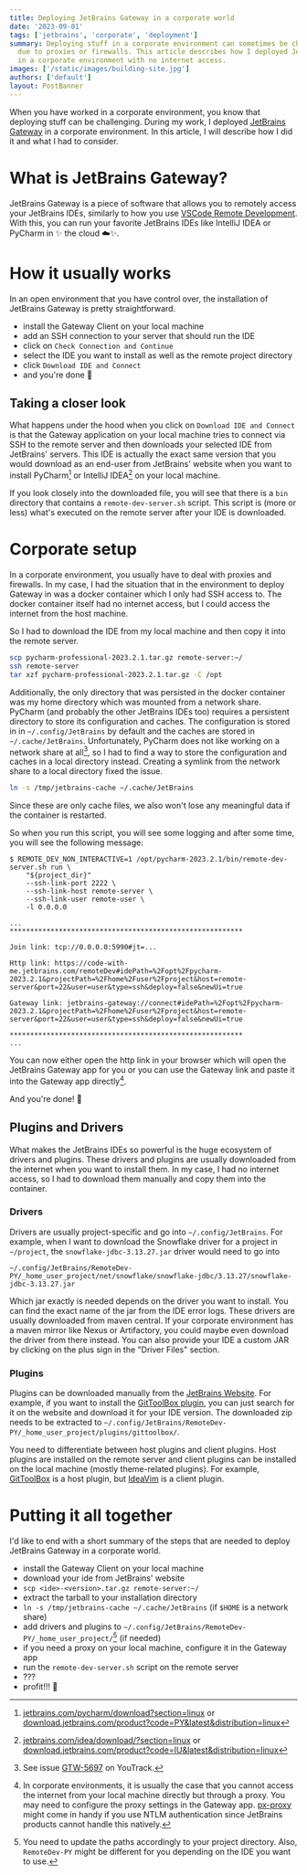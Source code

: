 ```yaml
---
title: Deploying JetBrains Gateway in a corporate world
date: '2023-09-01'
tags: ['jetbrains', 'corporate', 'deployment']
summary: Deploying stuff in a corporate environment can sometimes be challenging
  due to proxies or firewalls. This article describes how I deployed JetBrains Gateway
  in a corporate environment with no internet access.
images: ['/static/images/building-site.jpg']
authors: ['default']
layout: PostBanner
---
```


When you have worked in a corporate environment, you know that deploying stuff can
be challenging.
During my work, I deployed [JetBrains Gateway](https://jetbrains.com/remote-development/gateway)
in a corporate environment. In this article, I will describe how I did it and what
I had to consider.

# What is JetBrains Gateway?

JetBrains Gateway is a piece of software that allows you to remotely access your
JetBrains IDEs, similarly to how you use [VSCode Remote Development](https://code.visualstudio.com/docs/remote/ssh).
With this, you can run your favorite JetBrains IDEs like IntelliJ IDEA or PyCharm
in :sparkles: the cloud :cloud::sparkles:.

# How it usually works

In an open environment that you have control over, the installation of JetBrains
Gateway is pretty straightforward.

- install the Gateway Client on your local machine
- add an SSH connection to your server that should run the IDE
- click on `Check Connection and Continue`
- select the IDE you want to install as well as the remote project directory
- click `Download IDE and Connect`
- and you're done :tada:

<ThemedImage
  alt="Connection Screen"
  lightSrc="/static/images/jetbrains-gateway-corporate/gateway-1-light.png"
  darkSrc="/static/images/jetbrains-gateway-corporate/gateway-1-dark.png"
  width={912}
  height={762}
/>

<ThemedImage
  alt="Connection Screen"
  lightSrc="/static/images/jetbrains-gateway-corporate/gateway-2-light.png"
  darkSrc="/static/images/jetbrains-gateway-corporate/gateway-2-dark.png"
  width={1897}
  height={967}
/>

## Taking a closer look

What happens under the hood when you click on `Download IDE and Connect` is that
the Gateway application on your local machine tries to connect via SSH to the remote
server and then downloads your selected IDE from JetBrains' servers.
This IDE is actually the exact same version that you would download as an end-user
from JetBrains' website when you want to install PyCharm[^1] or IntelliJ IDEA[^2]
on your local machine.

If you look closely into the downloaded file, you will see that there is a `bin`
directory that contains a `remote-dev-server.sh` script.
This script is (more or less) what's executed on the remote server after your IDE
is downloaded.

# Corporate setup

In a corporate environment, you usually have to deal with proxies and firewalls.
In my case, I had the situation that in the environment to deploy Gateway in was
a docker container which I only had SSH access to.
The docker container itself had no internet access, but I could access the internet
from the host machine.

So I had to download the IDE from my local machine and then copy it into the
remote server.

```bash
scp pycharm-professional-2023.2.1.tar.gz remote-server:~/
ssh remote-server
tar xzf pycharm-professional-2023.2.1.tar.gz -C /opt
```

Additionally, the only directory that was persisted in the docker container was
my home directory which was mounted from a network share.
PyCharm (and probably the other JetBrains IDEs too) requires a persistent directory
to store its configuration and caches.
The configuration is stored in in `~/.config/JetBrains` by default and the caches
are stored in `~/.cache/JetBrains`.
Unfortunately, PyCharm does not like working on a network share at all[^3],
so I had to find a way to store the configuration and caches in a local directory
instead.
Creating a symlink from the network share to a local directory fixed the issue.

```bash
ln -s /tmp/jetbrains-cache ~/.cache/JetBrains
```

Since these are only cache files, we also won't lose any meaningful data if the
container is restarted.

So when you run this script, you will see some logging and after some time,
you will see the following message:

```blank
$ REMOTE_DEV_NON_INTERACTIVE=1 /opt/pycharm-2023.2.1/bin/remote-dev-server.sh run \
    "${project_dir}"
    --ssh-link-port 2222 \
    --ssh-link-host remote-server \
    --ssh-link-user remote-user \
    -l 0.0.0.0

...
*********************************************************

Join link: tcp://0.0.0.0:5990#jt=...

Http link: https://code-with-me.jetbrains.com/remoteDev#idePath=%2Fopt%2Fpycharm-2023.2.1&projectPath=%2Fhome%2Fuser%2Fproject&host=remote-server&port=22&user=user&type=ssh&deploy=false&newUi=true

Gateway link: jetbrains-gateway://connect#idePath=%2Fopt%2Fpycharm-2023.2.1&projectPath=%2Fhome%2Fuser%2Fproject&host=remote-server&port=22&user=user&type=ssh&deploy=false&newUi=true

*********************************************************
...
```

You can now either open the http link in your browser which will open the
JetBrains Gateway app for you or you can use the Gateway link and paste it into
the Gateway app directly[^4].

And you're done! :rocket:

## Plugins and Drivers

What makes the JetBrains IDEs so powerful is the huge ecosystem of drivers and plugins.
These drivers and plugins are usually downloaded from the internet when you want
to install them.
In my case, I had no internet access, so I had to download them manually and copy
them into the container.

### Drivers

Drivers are usually project-specific and go into `~/.config/JetBrains`.
For example, when I want to download the Snowflake driver for a project in `~/project`,
the `snowflake-jdbc-3.13.27.jar` driver would need to go into

```blank
~/.config/JetBrains/RemoteDev-PY/_home_user_project/net/snowflake/snowflake-jdbc/3.13.27/snowflake-jdbc-3.13.27.jar
```

Which jar exactly is needed depends on the driver you want to install.
You can find the exact name of the jar from the IDE error logs.
These drivers are usually downloaded from maven central.
If your corporate environment has a maven mirror like Nexus or Artifactory,
you could maybe even download the driver from there instead.
You can also provide your IDE a custom JAR by clicking on the plus sign in the
"Driver Files" section.

<ThemedImage
  alt="Connection Screen"
  lightSrc="/static/images/jetbrains-gateway-corporate/gateway-3-light.png"
  darkSrc="/static/images/jetbrains-gateway-corporate/gateway-3-dark.png"
  width={912}
  height={788}
/>

### Plugins

Plugins can be downloaded manually from the [JetBrains Website](https://plugins.jetbrains.com).
For example, if you want to install the [GitToolBox plugin](https://plugins.jetbrains.com/plugin/7499-gittoolbox),
you can just search for it on the website and download it for your IDE version.
The downloaded zip needs to be extracted to `~/.config/JetBrains/RemoteDev-PY/_home_user_project/plugins/gittoolbox/`.

You need to differentiate between host plugins and client plugins.
Host plugins are installed on the remote server and client plugins
can be installed on the local machine (mostly theme-related plugins).
For example, [GitToolBox](https://plugins.jetbrains.com/plugin/7499-gittoolbox)
is a host plugin, but [IdeaVim](https://plugins.jetbrains.com/plugin/164-ideavim)
is a client plugin.

# Putting it all together

I'd like to end with a short summary of the steps that are needed to deploy
JetBrains Gateway in a corporate world.

- install the Gateway Client on your local machine
- download your ide from JetBrains' website
- `scp <ide>-<version>.tar.gz remote-server:~/`
- extract the tarball to your installation directory
- `ln -s /tmp/jetbrains-cache ~/.cache/JetBrains` (if `$HOME` is a network share)
- add drivers and plugins to `~/.config/JetBrains/RemoteDev-PY/_home_user_project/`[^5]
  (if needed)
- if you need a proxy on your local machine, configure it in the Gateway app
- run the `remote-dev-server.sh` script on the remote server
- ???
- profit!!! :money_with_wings:

[^1]: [jetbrains.com/pycharm/download?section=linux](https://www.jetbrains.com/pycharm/download/?section=linux) or [download.jetbrains.com/product?code=PY&latest&distribution=linux](https://download.jetbrains.com/product?code=PY&latest&distribution=linux)
[^2]: [jetbrains.com/idea/download/?section=linux](https://www.jetbrains.com/idea/download/?section=linux) or [download.jetbrains.com/product?code=IU&latest&distribution=linux](https://download.jetbrains.com/product?code=IU&latest&distribution=linux)
[^3]: See issue [GTW-5697](https://youtrack.jetbrains.com/issue/GTW-5697) on YouTrack.
[^4]: In corporate environments, it is usually the case that you cannot access the internet from your local machine directly but through a proxy. You may need to configure the proxy settings in the Gateway app. [px-proxy](https://github.com/genotrance/px) might come in handy if you use NTLM authentication since JetBrains products cannot handle this natively.
[^5]: You need to update the paths accordingly to your project directory. Also, `RemoteDev-PY` might be different for you depending on the IDE you want to use.
